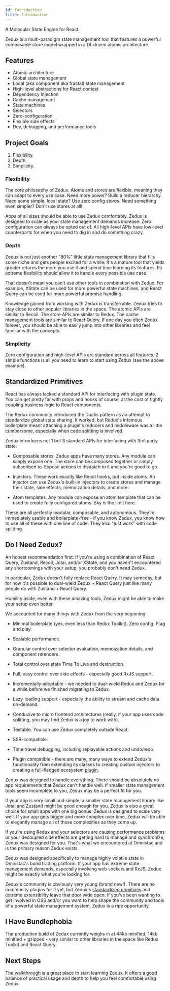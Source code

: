 ```yaml
---
id: introduction
title: Introduction
---
```


A Molecular State Engine for React.

Zedux is a multi-paradigm state management tool that features a powerful composable store model wrapped in a DI-driven atomic architecture.

## Features

- Atomic architecture
- Global state management
- Local (aka component aka fractal) state management
- High-level abstractions for React context
- Dependency Injection
- Cache management
- State machines
- Selectors
- Zero-configuration
- Flexible side effects
- Dev, debugging, and performance tools

## Project Goals

1. Flexibility.
2. Depth.
3. Simplicity.

### Flexibility

The core philosophy of Zedux. Atoms and stores are flexible, meaning they can adapt to every use case. Need more power? Build a reducer hierarchy. Need some simple, local state? Use zero config stores. Need something even simpler? Don't use stores at all!

Apps of all sizes should be able to use Zedux comfortably. Zedux is designed to scale as your state management demands increase. Zero configuration can always be opted out of. All high-level APIs have low-level counterparts for when you need to dig in and do something crazy.

### Depth

Zedux is not just another "80%" little state management library that fills some niche and gets people excited for a while. It's a mature tool that yields greater returns the more you use it and spend time learning its features. Its extreme flexibility should allow it to handle every possible use case.

That doesn't mean you can't use other tools in combination with Zedux. For example, XState can be used for more powerful state machines, and React Query can be used for more powerful promise handling.

Knowledge gained from working with Zedux is transferrable. Zedux tries to stay close to other popular libraries in the space. The atomic APIs are similar to Recoil. The store APIs are similar to Redux. The cache management tools are similar to React Query. If one day you ditch Zedux forever, you should be able to easily jump into other libraries and feel familiar with the concepts.

### Simplicity

Zero configuration and high-level APIs are standard across all features. 2 simple functions is all you need to learn to start using Zedux (see the above example).

## Standardized Primitives

React has always lacked a standard API for interfacing with plugin state. You can get pretty far with props and hooks of course, at the cost of tightly coupling business logic to React components.

The Redux community introduced the Ducks pattern as an attempt to standardize global state sharing. It worked, but Redux's infamous boilerplate meant attaching a plugin's reducers and middleware was a little cumbersome, especially when code splitting is involved.

Zedux introduces not 1 but 3 standard APIs for interfacing with 3rd-party state:

- Composable stores. Zedux apps have many stores. Any module can simply expose one. The store can be composed together or simply subscribed to. Expose actions to dispatch to it and you're good to go.

- Injectors. These work exactly like React hooks, but inside atoms. An injector can use Zedux's built-in injectors to create stores and manage their state, side effects, memoization details, and more.

- Atom templates. Any module can expose an atom template that can be used to create fully configured atoms. Sky is the limit here.

These are all perfectly modular, composable, and autonomous. They're immediately usable and boilerplate-free - if you know Zedux, you know how to use all of these with one line of code. They also "just work" with code splitting.

## Do I Need Zedux?

An honest recommendation first: If you're using a combination of React Query, Zustand, Recoil, Jotai, and/or XState, and you haven't encountered any shortcomings with your setup, you probably don't need Zedux.

In particular, Zedux doesn't fully replace React Query. It may someday, but for now it's possible to dual-wield Zedux + React Query just like many people do with Zustand + React Query.

Humility aside, even with these amazing tools, Zedux might be able to make your setup even better.

We accounted for many things with Zedux from the very beginning:

- Minimal boilerplate (yes, even less than Redux Toolkit). Zero config. Plug and play.

- Scalable performance.

- Granular control over selector evaluation, memoization details, and component rerenders.

- Total control over state Time To Live and destruction.

- Full, easy control over side effects - especially good RxJS support.

- Incrementally adoptable - we needed to dual-wield Redux and Zedux for a while before we finished migrating to Zedux.

- Lazy-loading support - especially the ability to stream and cache data on-demand.

- Conducive to micro frontend architectures (really, if your app uses code splitting, you may find Zedux is a joy to work with).

- Testable. You can use Zedux completely outside React.

- SSR-compatible.

- Time travel debugging, including replayable actions and undo/redo.

- Plugin compatible - there are many, many ways to extend Zedux's functionality from extending its classes to creating custom injectors to creating a full-fledged ecosystem [plugin](../advanced/plugins).

Zedux was designed to handle everything. There should be absolutely no app requirements that Zedux can't handle well. If smaller state management tools seem incomplete to you, Zedux may be a perfect fit for you.

If your app is very small and simple, a smaller state management library like Jotai and Zustand might be good enough for you. Zedux is also a great choice for small apps with one big bonus: Zedux is designed to scale very well. If your app gets bigger and more complex over time, Zedux will be able to elegantly manage all of those complexities as they come up.

If you're using Redux and your selectors are causing performance problems or your decoupled side effects are getting hard to manage and synchronize, Zedux was designed for you. That's what we encountered at Omnistac and is the primary reason Zedux exists.

Zedux was designed specifically to manage highly volatile state in Omnistac's bond trading platform. If your app has extreme state management demands, especially involving web sockets and RxJS, Zedux might be exactly what you're looking for.

Zedux's community is obviously very young (brand new!). There are no community plugins for it yet, but Zedux's [standardized primitives](#standardized-primitives) and extreme extensibility leave that door wide open. If you've been wanting to get involved in OSS and/or you want to help shape the community and tools of a powerful state management system, Zedux is a ripe opportunity.

## I Have Bundlephobia

The production build of Zedux currently weighs in at 44kb minified, 14kb minified + gzipped - very similar to other libraries in the space like Redux Toolkit and React Query.

## Next Steps

The [walkthrough](../walkthrough/quick-start) is a great place to start learning Zedux. It offers a good balance of practical usage and depth to help you feel comfortable using Zedux.
